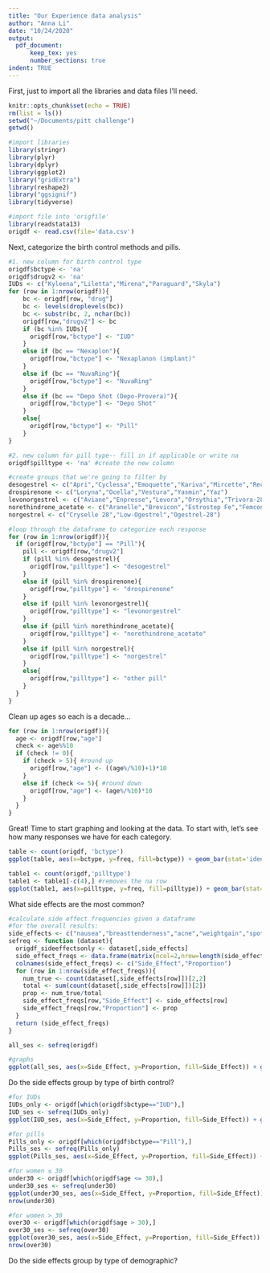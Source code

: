 ```yaml
---
title: "Our Experience data analysis"
author: "Anna Li"
date: "10/24/2020"
output:
  pdf_document:
      keep_tex: yes
      number_sections: true
indent: TRUE
---
```


First, just to import all the libraries and data files I'll need.
```r
knitr::opts_chunk$set(echo = TRUE)
rm(list = ls())
setwd("~/Documents/pitt challenge")
getwd()

#import libraries
library(stringr)
library(plyr)
library(dplyr)
library(ggplot2)
library("gridExtra")
library(reshape2)
library("ggsignif")
library(tidyverse)

#import file into 'origfile'
library(readstata13)
origdf <- read.csv(file='data.csv')
```

Next, categorize the birth control methods and pills.
```r
#1. new column for birth control type
origdf$bctype <- 'na'
origdf$drugv2 <- 'na'
IUDs <- c("Kyleena","Liletta","Mirena","Paraguard","Skyla")
for (row in 1:nrow(origdf)){
    bc <- origdf[row, "drug"]
    bc <- levels(droplevels(bc))
    bc <- substr(bc, 2, nchar(bc))
    origdf[row,"drugv2"] <- bc
    if (bc %in% IUDs){
      origdf[row,"bctype"] <- "IUD"
    }
    else if (bc == "Nexaplon"){
      origdf[row,"bctype"] <- "Nexaplanon (implant)"
    }
    else if (bc == "NuvaRing"){
      origdf[row,"bctype"] <- "NuvaRing"
    }
    else if (bc == "Depo Shot (Depo-Provera)"){
      origdf[row,"bctype"] <- "Depo Shot"
    }
    else{
      origdf[row,"bctype"] <- "Pill"
    }
}

#2. new column for pill type-- fill in if applicable or write na
origdf$pilltype <- 'na' #create the new column

#create groups that we're going to filter by
desogestrel <- c("Apri","Cyclessa","Emoquette","Kariva","Mircette","Reclipsen","Solia")
drospirenone <- c("Loryna","Ocella","Vestura","Yasmin","Yaz")
levonorgestrel <- c("Aviane","Enpresse","Levora","Orsythia","Trivora-28")
norethindrone_acetate <- c("Aranelle","Brevicon","Estrostep Fe","Femcon FE","Generess Fe","Junel 1.5/30","Lo Loestrin Fe","Loestrin 1.5/30","Minastrin 24 Fe","Ovcon 35","Tilia Fe","Tri-Norinyl","Wera","Zenchent Fe")
norgestrel <- c("Cryselle 28","Low-Ogestrel","Ogestrel-28")

#loop through the dataframe to categorize each response
for (row in 1:nrow(origdf)){
  if (origdf[row,"bctype"] == "Pill"){ 
    pill <- origdf[row,"drugv2"]
    if (pill %in% desogestrel){
      origdf[row,"pilltype"] <- "desogestrel"
    }
    else if (pill %in% drospirenone){
      origdf[row,"pilltype"] <- "drospirenone"
    }
    else if (pill %in% levonorgestrel){
      origdf[row,"pilltype"] <- "levonorgestrel"
    }
    else if (pill %in% norethindrone_acetate){
      origdf[row,"pilltype"] <- "norethindrone_acetate"
    }
    else if (pill %in% norgestrel){
      origdf[row,"pilltype"] <- "norgestrel"
    }
    else{
      origdf[row,"pilltype"] <- "other pill"
    }
  }
}
```

Clean up ages so each is a decade...
```r
for (row in 1:nrow(origdf)){
  age <- origdf[row,"age"]
  check <- age%%10
  if (check != 0){
    if (check > 5){ #round up
      origdf[row,"age"] <- ((age%/%10)+1)*10
    }
    else if (check <= 5){ #round down
      origdf[row,"age"] <- (age%/%10)*10
    }
  }
}
```

Great! Time to start graphing and looking at the data.
To start with, let's see how many responses we have for each category.
```r
table <- count(origdf, 'bctype')
ggplot(table, aes(x=bctype, y=freq, fill=bctype)) + geom_bar(stat='identity') + labs(y="Number of Responses", x="Birth Control Type") + ggtitle("Number of Responses by Birth Control Type") + theme_bw() + theme(legend.position = "none")

table1 <- count(origdf,'pilltype')
table1 <- table1[-c(4),] #removes the na row
ggplot(table1, aes(x=pilltype, y=freq, fill=pilltype)) + geom_bar(stat='identity') + labs(y="Number of Responses", x="Pill Type (0.03 mg EE + )") + ggtitle("Number of Responses by Pill Category (for Pills Only)") + theme_bw() + theme(legend.position = "none", axis.text.x = element_text(angle = 45, hjust=1))
```

What side effects are the most common?
```r
#calculate side effect frequencies given a dataframe
#for the overall results:
side_effects <- c("nausea","breasttenderness","acne","weightgain","spotting","amenorrhea","heavyperiod")
sefreq <- function (dataset){
  origdf_sideeffectsonly <- dataset[,side_effects]
  side_effect_freqs <- data.frame(matrix(ncol=2,nrow=length(side_effects)))
  colnames(side_effect_freqs) <- c("Side_Effect","Proportion")
  for (row in 1:nrow(side_effect_freqs)){
    num_true <- count(dataset[,side_effects[row]])[2,2]
    total <- sum(count(dataset[,side_effects[row]])[2])
    prop <- num_true/total
    side_effect_freqs[row,"Side_Effect"] <- side_effects[row]
    side_effect_freqs[row,"Proportion"] <- prop
  }
  return (side_effect_freqs)
}

all_ses <- sefreq(origdf)

#graphs
ggplot(all_ses, aes(x=Side_Effect, y=Proportion, fill=Side_Effect)) + geom_bar(stat='identity') + theme_bw() + theme(legend.position='none', axis.text.x= element_text(angle=45, hjust=1)) + ggtitle("All Side Effects Reported")
```

Do the side effects group by type of birth control?
```r
#for IUDs
IUDs_only <- origdf[which(origdf$bctype=="IUD"),]
IUD_ses <- sefreq(IUDs_only)
ggplot(IUD_ses, aes(x=Side_Effect, y=Proportion, fill=Side_Effect)) + geom_bar(stat='identity') + theme_bw() + theme(legend.position='none', axis.text.x= element_text(angle=45, hjust=1)) + ggtitle("Side effects reported for IUDs") + ylim(0,0.7)

#for pills
Pills_only <- origdf[which(origdf$bctype=="Pill"),]
Pills_ses <- sefreq(Pills_only)
ggplot(Pills_ses, aes(x=Side_Effect, y=Proportion, fill=Side_Effect)) + geom_bar(stat='identity') + theme_bw() + theme(legend.position='none', axis.text.x= element_text(angle=45, hjust=1)) + ggtitle("Side effects reported for Pills") + ylim(0,0.7)

#for women ≤ 30
under30 <- origdf[which(origdf$age <= 30),]
under30_ses <- sefreq(under30)
ggplot(under30_ses, aes(x=Side_Effect, y=Proportion, fill=Side_Effect)) + geom_bar(stat='identity') + theme_bw() + theme(legend.position='none', axis.text.x= element_text(angle=45, hjust=1)) + ggtitle("Side effects reported for Women Under 30") + ylim(0,0.7)
nrow(under30)

#for women > 30
over30 <- origdf[which(origdf$age > 30),]
over30_ses <- sefreq(over30)
ggplot(over30_ses, aes(x=Side_Effect, y=Proportion, fill=Side_Effect)) + geom_bar(stat='identity') + theme_bw() + theme(legend.position='none', axis.text.x= element_text(angle=45, hjust=1)) + ggtitle("Side effects reported for Women Over 30") + ylim(0,0.7)
nrow(over30)
```

Do the side effects group by type of demographic?
```r

```

